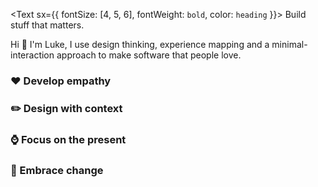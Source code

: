 <Text sx={{ fontSize: [4, 5, 6], fontWeight: `bold`, color: `heading` }}>
  Build stuff that matters. 
</Text>

Hi 👋 I'm Luke, I use design thinking, experience mapping and a minimal-interaction approach to make software that people love. 

### ❤️ Develop empathy  
### ✏️ Design with context  
### ⌚ Focus on the present  
### 🔮 Embrace change 